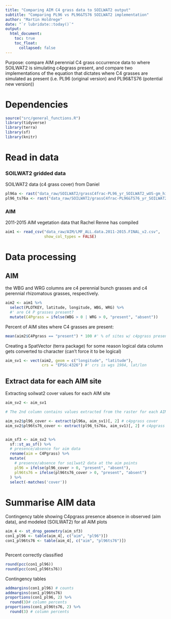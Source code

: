 ```yaml
---
title: "Comparing AIM C4 grass data to SOILWAT2 output"
subtitle: "Comparing PL96 vs PL96&TS76 SOILWAT2 implementation"
author: "Martin Holdrege"
date: "`r lubridate::today()`"
output:
  html_document:
    toc: true
    toc_float:
      collapsed: false
---
```


Purpose: compare AIM perennial C4 grass occurrence data to
where SOILWAT2 is simulating c4pgrass present, and compare two implementations
of the equation that dictates where C4 grasses are simulated as present
(i.e. PL96 (original version) and PL96&TS76 (potential new version))


# Dependencies

```r
source("src/general_functions.R")
library(tidyverse)
library(terra)
library(sf)
library(knitr)
```

# Read in data 

### SOILWAT2 gridded data

SOILWAT2 data (c4 grass cover) from Daniel

```r
pl96a <- rast("data_raw/SOILWAT2/grassC4frac-PL96_yr_SOILWAT2_wUS-gm_historical_gn_19790101-20201231-clim.nc")
pl96_ts76a <- rast("data_raw/SOILWAT2/grassC4frac-PL96&TS76_yr_SOILWAT2_wUS-gm_historical_gn_19790101-20201231-clim.nc")
```

### AIM

2011-2015 AIM vegetation data that Rachel Renne has compiled

```r
aim1 <- read_csv("data_raw/AIM/LMF_ALL.data.2011-2015.FINAL_v2.csv",
                 show_col_types = FALSE)
```

# Data processing 

## AIM

the WBG and WRG columns are c4 perennial bunch grasses and c4 perennial 
rhizomatous grasses, respectively. 

```r
aim2 <- aim1 %>% 
  select(PLOTKEY, latitude, longitude, WBG, WRG) %>% 
  #' are C4 P grasses present?
  mutate(C4Pgrass = ifelse(WBG > 0 | WRG > 0, "present", "absent")) 

```

Percent of AIM sites where C4 grasses are present:

```r
mean(aim2$C4Pgrass == "present") * 100 #' % of sites w/ c4pgrass present
```

Creating a SpatVector (terra package)
for some reason logical data column gets converted to character (can't 
force it to be logical)

```r
aim_sv1 <- vect(aim2, geom = c("longitude", "latitude"),
                crs = "EPSG:4326") #' crs is wgs 1984, lat/lon
```


## Extract data for each AIM site

Extracting soilwat2 cover values for each AIM site

```r
aim_sv2 <- aim_sv1

# The 2nd column contains values extracted from the raster for each AIM site

aim_sv2$pl96_cover <- extract(pl96a, aim_sv1)[, 2] # c4pgrass cover
aim_sv2$pl96ts76_cover <- extract(pl96_ts76a, aim_sv1)[, 2] # c4pgrass cover


aim_sf3 <- aim_sv2 %>% 
  sf::st_as_sf() %>% 
  # presence/absence for aim data
  rename(aim = C4Pgrass) %>% 
  mutate(
    # presence/absence for soilwat2 data at the aim points
    pl96 = ifelse(pl96_cover > 0, "present", "absent"),
    pl96ts76 = ifelse(pl96ts76_cover > 0, "present", "absent")
  ) %>% 
  select(-matches('cover'))

```



# Summarise AIM data

Contingency table showing C4pgrass presence absence in observed (aim data),
and modeled (SOILWAT2) for all AIM plots

```r
aim_4 <- st_drop_geometry(aim_sf3)
con1_pl96 <- table(aim_4[, c("aim", "pl96")])
con1_pl96ts76 <- table(aim_4[, c("aim", "pl96ts76")])



```

Percent correctly classified

```r
round(pcc(con1_pl96))
round(pcc(con1_pl96ts76))
```

Contingency tables

```r

addmargins(con1_pl96) # counts
addmargins(con1_pl96ts76) 
proportions(con1_pl96, 2) %>% 
  round(3)# column percents
proportions(con1_pl96ts76, 2) %>% 
  round(3) # column percents
```



